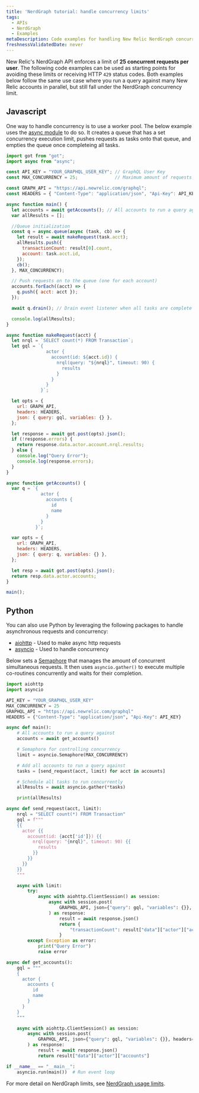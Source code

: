 ```yaml
---
title: 'NerdGraph tutorial: handle concurrency limits'
tags:
  - APIs
  - NerdGraph
  - Examples
metaDescription: Code examples for handling New Relic NerdGraph concurrency limits.
freshnessValidatedDate: never
---
```


New Relic's NerdGraph API enforces a limit of <DNT>**25 concurrent requests per user**</DNT>. The following code examples can be used as starting points for avoiding these limits or receiving HTTP `429` status codes. Both examples below follow the same use case where you run a query against many New Relic accounts in parallel, but still fall under the NerdGraph concurrency limit.

## Javascript

One way to handle concurrency is to use a worker pool. The below example uses the [async module](https://caolan.github.io/async/v3/docs.html#queue) to do so. It creates a queue that has a set concurrency execution limit, pushes requests as tasks onto that queue, and empties the queue once completeing all tasks.

```js
import got from "got";
import async from "async";

const API_KEY = "YOUR_GRAPHQL_USER_KEY"; // GraphQL User Key
const MAX_CONCURRENCY = 25;              // Maximum amount of requests in queue at a given time

const GRAPH_API = "https://api.newrelic.com/graphql";
const HEADERS = { "Content-Type": "application/json", "Api-Key": API_KEY };

async function main() {
  let accounts = await getAccounts(); // All accounts to run a query against
  var allResults = [];

  //Queue initialization
  const q = async.queue(async (task, cb) => {
    let result = await makeRequest(task.acct);
    allResults.push({
      transactionCount: result[0].count,
      account: task.acct.id,
    });
    cb();
  }, MAX_CONCURRENCY);

  // Push requests on to the queue (one for each account)
  accounts.forEach((acct) => {
    q.push({ acct: acct });
  });

  await q.drain(); // Drain event listener when all tasks are complete

  console.log(allResults);
}

async function makeRequest(acct) {
  let nrql = `SELECT count(*) FROM Transaction`;
  let gql = `{
               actor {
                 account(id: ${acct.id}) {
                   nrql(query: "${nrql}", timeout: 90) {
                     results
                   }
                 }
               }
             }`;

  let opts = {
    url: GRAPH_API,
    headers: HEADERS,
    json: { query: gql, variables: {} },
  };

  let response = await got.post(opts).json();
  if (!response.errors) {
    return response.data.actor.account.nrql.results;
  } else {
    console.log("Query Error");
    console.log(response.errors);
  }
}

async function getAccounts() {
  var q = `{
             actor {
               accounts {
                 id
                 name
               }
             }
           }`;

  var opts = {
    url: GRAPH_API,
    headers: HEADERS,
    json: { query: q, variables: {} },
  };

  let resp = await got.post(opts).json();
  return resp.data.actor.accounts;
}

main();
```

## Python

You can also use Python by leveraging the following packages to handle asynchronous requests and concurrency:

* [aiohttp](https://docs.aiohttp.org/en/stable/) - Used to make async http requests
* [asyncio](https://docs.python.org/3/library/asyncio.html) - Used to handle concurrency

Below sets a [Semaphore](https://docs.python.org/3/library/asyncio-sync.html?highlight=semaphore#asyncio.Semaphore) that manages the amount of concurrent simultaneous requests. It then uses `asyncio.gather()` to execute multiple co-routines concurrently and waits for their completion.

```py
import aiohttp
import asyncio

API_KEY = "YOUR_GRAPHQL_USER_KEY"
MAX_CONCURRENCY = 25
GRAPHQL_API = "https://api.newrelic.com/graphql"
HEADERS = {"Content-Type": "application/json", "Api-Key": API_KEY}

async def main():
    # All accounts to run a query against
    accounts = await get_accounts()

    # Semaphore for controlling concurrency
    limit = asyncio.Semaphore(MAX_CONCURRENCY)

    # Add all accounts to run a query against
    tasks = [send_request(acct, limit) for acct in accounts]

    # Schedule all tasks to run concurrently
    allResults = await asyncio.gather(*tasks)

    print(allResults)

async def send_request(acct, limit):
    nrql = "SELECT count(*) FROM Transaction"
    gql = f"""
    {{
      actor {{
        account(id: {acct['id']}) {{
          nrql(query: "{nrql}", timeout: 90) {{
            results
          }}
        }}
      }}
    }}
    """

    async with limit:
        try:
            async with aiohttp.ClientSession() as session:
                async with session.post(
                    GRAPHQL_API, json={"query": gql, "variables": {}}, headers=HEADERS
                ) as response:
                    result = await response.json()
                    return {
                        "transactionCount": result["data"]["actor"]["account"]["nrql"]["results"][0]["count"],"account": acct["id"],
                    }
        except Exception as error:
            print("Query Error")
            raise error

async def get_accounts():
    gql = """
    {
      actor {
        accounts {
          id
          name
        }
      }
    }
    """

    async with aiohttp.ClientSession() as session:
        async with session.post(
            GRAPHQL_API, json={"query": gql, "variables": {}}, headers=HEADERS
        ) as response:
            result = await response.json()
            return result["data"]["actor"]["accounts"]

if __name__ == "__main__":
    asyncio.run(main())  # Run event loop
```

For more detail on NerdGraph limits, see [NerdGraph usage limits](/docs/apis/nerdgraph/nerdgraph-usage-limits).
